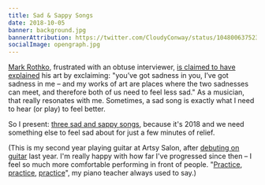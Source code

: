 ```yaml
---
title: Sad & Sappy Songs
date: 2018-10-05
banner: background.jpg
bannerAttribution: https://twitter.com/CloudyConway/status/1048006375232753664
socialImage: opengraph.jpg
---
```


[Mark Rothko](https://www.artsy.net/artist/mark-rothko), frustrated with an obtuse interviewer, [is claimed to have explained](https://youtu.be/qFnNgTSkHPM?t=412) his art by exclaiming: "you’ve got sadness in you, I’ve got sadness in me – and my works of art are places where the two sadnesses can meet, and therefore both of us need to feel less sad." As a musician, that really resonates with me. Sometimes, a sad song is exactly what I need to hear (or play) to feel better.

So I present: [three sad and sappy songs](https://www.youtube.com/watch?v=1pIf5VPhmco&list=PLBygl72DbBTHIpDE63lPSvddwHs6FbgRQ), because it's 2018 and we need something else to feel sad about for just a few minutes of relief.

<YouTube videoID="1pIf5VPhmco" />

<YouTube videoID='gFIWrGecnH0' />
  
<YouTube videoID='qMpcN0DaX9E' />

(This is my second year playing guitar at Artsy Salon, after [debuting on guitar](https://ashfurrow.com/blog/guitar-debut/) last year. I'm really happy with how far I've progressed since then – I feel so much more comfortable performing in front of people. "[Practice](https://www.instagram.com/p/Bka0O3mAtbu/), [practice](https://ashfurrow.com/blog/just-play/), [practice](https://ashfurrow.com/blog/progress-and-pianos/)", my piano teacher always used to say.)
